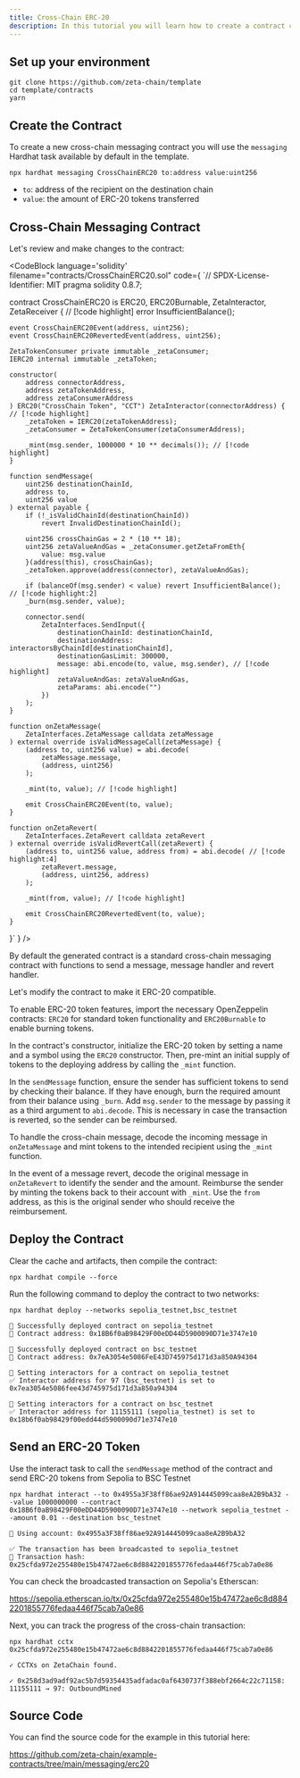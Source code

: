 ```yaml
---
title: Cross-Chain ERC-20
description: In this tutorial you will learn how to create a contract capable of minting ERC-20 tokens and sending them to a contract on a different chain using cross-chain messaging.
---
```



## Set up your environment

```
git clone https://github.com/zeta-chain/template
cd template/contracts
yarn
```

## Create the Contract

To create a new cross-chain messaging contract you will use the `messaging`
Hardhat task available by default in the template.

```
npx hardhat messaging CrossChainERC20 to:address value:uint256
```

- `to`: address of the recipient on the destination chain
- `value`: the amount of ERC-20 tokens transferred

## Cross-Chain Messaging Contract

Let's review and make changes to the contract:

<CodeBlock language='solidity' filename="contracts/CrossChainERC20.sol" code={
`// SPDX-License-Identifier: MIT
pragma solidity 0.8.7;


contract CrossChainERC20 is ERC20, ERC20Burnable, ZetaInteractor, ZetaReceiver { // [!code highlight]
error InsufficientBalance();

    event CrossChainERC20Event(address, uint256);
    event CrossChainERC20RevertedEvent(address, uint256);

    ZetaTokenConsumer private immutable _zetaConsumer;
    IERC20 internal immutable _zetaToken;

    constructor(
        address connectorAddress,
        address zetaTokenAddress,
        address zetaConsumerAddress
    ) ERC20("CrossChain Token", "CCT") ZetaInteractor(connectorAddress) { // [!code highlight]
        _zetaToken = IERC20(zetaTokenAddress);
        _zetaConsumer = ZetaTokenConsumer(zetaConsumerAddress);

        _mint(msg.sender, 1000000 * 10 ** decimals()); // [!code highlight]
    }

    function sendMessage(
        uint256 destinationChainId,
        address to,
        uint256 value
    ) external payable {
        if (!_isValidChainId(destinationChainId))
            revert InvalidDestinationChainId();

        uint256 crossChainGas = 2 * (10 ** 18);
        uint256 zetaValueAndGas = _zetaConsumer.getZetaFromEth{
            value: msg.value
        }(address(this), crossChainGas);
        _zetaToken.approve(address(connector), zetaValueAndGas);

        if (balanceOf(msg.sender) < value) revert InsufficientBalance(); // [!code highlight:2]
        _burn(msg.sender, value);

        connector.send(
            ZetaInterfaces.SendInput({
                destinationChainId: destinationChainId,
                destinationAddress: interactorsByChainId[destinationChainId],
                destinationGasLimit: 300000,
                message: abi.encode(to, value, msg.sender), // [!code highlight]
                zetaValueAndGas: zetaValueAndGas,
                zetaParams: abi.encode("")
            })
        );
    }

    function onZetaMessage(
        ZetaInterfaces.ZetaMessage calldata zetaMessage
    ) external override isValidMessageCall(zetaMessage) {
        (address to, uint256 value) = abi.decode(
            zetaMessage.message,
            (address, uint256)
        );

        _mint(to, value); // [!code highlight]

        emit CrossChainERC20Event(to, value);
    }

    function onZetaRevert(
        ZetaInterfaces.ZetaRevert calldata zetaRevert
    ) external override isValidRevertCall(zetaRevert) {
        (address to, uint256 value, address from) = abi.decode( // [!code highlight:4]
            zetaRevert.message,
            (address, uint256, address)
        );

        _mint(from, value); // [!code highlight]

        emit CrossChainERC20RevertedEvent(to, value);
    }

}`
} />

By default the generated contract is a standard cross-chain messaging contract
with functions to send a message, message handler and revert handler.

Let's modify the contract to make it ERC-20 compatible.

To enable ERC-20 token features, import the necessary OpenZeppelin contracts:
`ERC20` for standard token functionality and `ERC20Burnable` to enable burning
tokens.

In the contract's constructor, initialize the ERC-20 token by setting a name and
a symbol using the `ERC20` constructor. Then, pre-mint an initial supply of
tokens to the deploying address by calling the `_mint` function.

In the `sendMessage` function, ensure the sender has sufficient tokens to send
by checking their balance. If they have enough, burn the required amount from
their balance using `_burn`. Add `msg.sender` to the message by passing it as a
third argument to `abi.decode`. This is necessary in case the transaction is
reverted, so the sender can be reimbursed.

To handle the cross-chain message, decode the incoming message in
`onZetaMessage` and mint tokens to the intended recipient using the `_mint`
function.

In the event of a message revert, decode the original message in `onZetaRevert`
to identify the sender and the amount. Reimburse the sender by minting the
tokens back to their account with `_mint`. Use the `from` address, as this is
the original sender who should receive the reimbursement.

## Deploy the Contract

Clear the cache and artifacts, then compile the contract:

```
npx hardhat compile --force
```

Run the following command to deploy the contract to two networks:

```
npx hardhat deploy --networks sepolia_testnet,bsc_testnet
```

```
🚀 Successfully deployed contract on sepolia_testnet
📜 Contract address: 0x18B6f0aB98429F00eDD44D5900090D71e3747e10

🚀 Successfully deployed contract on bsc_testnet
📜 Contract address: 0x7eA3054e5086FeE43D745975d171d3a850A94304

🔗 Setting interactors for a contract on sepolia_testnet
✅ Interactor address for 97 (bsc_testnet) is set to 0x7ea3054e5086fee43d745975d171d3a850a94304

🔗 Setting interactors for a contract on bsc_testnet
✅ Interactor address for 11155111 (sepolia_testnet) is set to 0x18b6f0ab98429f00edd44d5900090d71e3747e10
```

## Send an ERC-20 Token

Use the interact task to call the `sendMessage` method of the contract and send
ERC-20 tokens from Sepolia to BSC Testnet

```
npx hardhat interact --to 0x4955a3F38ff86ae92A914445099caa8eA2B9bA32 --value 1000000000 --contract 0x18B6f0aB98429F00eDD44D5900090D71e3747e10 --network sepolia_testnet --amount 0.01 --destination bsc_testnet
```

```
🔑 Using account: 0x4955a3F38ff86ae92A914445099caa8eA2B9bA32

✅ The transaction has been broadcasted to sepolia_testnet
📝 Transaction hash: 0x25cfda972e255480e15b47472ae6c8d8842201855776fedaa446f75cab7a0e86
```

You can check the broadcasted transaction on Sepolia's Etherscan:

https://sepolia.etherscan.io/tx/0x25cfda972e255480e15b47472ae6c8d8842201855776fedaa446f75cab7a0e86

Next, you can track the progress of the cross-chain transaction:

```
npx hardhat cctx 0x25cfda972e255480e15b47472ae6c8d8842201855776fedaa446f75cab7a0e86
```

```
✓ CCTXs on ZetaChain found.

✓ 0x258d3ad9adf92ac5b7d59354435adfadac0af6430737f388ebf2664c22c71158: 11155111 → 97: OutboundMined
```

## Source Code

You can find the source code for the example in this tutorial here:

https://github.com/zeta-chain/example-contracts/tree/main/messaging/erc20
